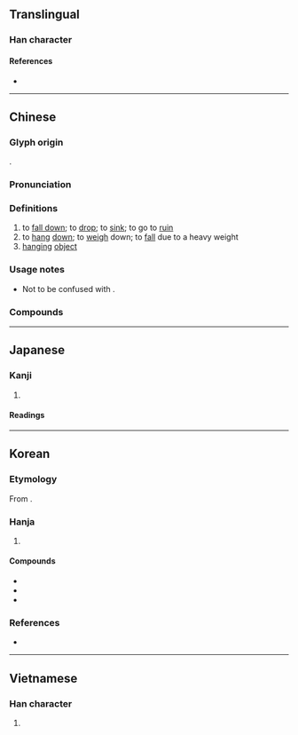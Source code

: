 {{also|坠|墮}}
{{character info}}
==Translingual==

===Han character===
{{Han char|rn=32|rad=土|as=12|sn=15|four=78104|canj=NOG|ids=⿱隊土}}

====References====
* {{Han ref|kx=0238.220|dkj=05451|dj=0477.070|hdz=10484.060|uh=589C|ud=22684|bh=BC59|bd=48217}}

----

==Chinese==
{{zh-forms|s=坠}}

===Glyph origin===
{{Han etym}}
{{Han compound|隊|土|c1=p|c2=s|ls=psc}}.

===Pronunciation===
{{zh-pron
|m=zhuì
|c=zeoi6
|h=pfs=chhui
|md=dôi
|mn=qz,tw,xm,zz:tūi/qz,tw,xm,zz:thūi
|mn-t=dui6
|mc=y
|oc=y
|cat=v,n
}}

===Definitions===
{{zh-hanzi}}


# to [[fall down]]; to [[drop]]; to [[sink]]; to go to [[ruin]]
# to [[hang]] [[down]]; to [[weigh]] down; to [[fall]] due to a heavy weight
# [[hanging]] [[object]]

===Usage notes===
* Not to be confused with {{zh-l|墮}}.

===Compounds===
{{zh-der|天花亂墜|墜落|耳墜子|下墜|墜毀|墜機|墜地|搖搖欲墜|不墜|亂墜天花|偏墜|呱呱墜地|墜腳|天花墜地|廢墜|墜緒|墜樓|墜子戲|墜馬|墜蹬|墜茵落溷|墜歡重拾|墜歡|墜子|墜典|墜入愛河|執鞭墜鐙|加膝墜淵|扇墜兒|河南墜子|月墜花折|流沙墜簡|磨扇墜手|瓶墜簪折|民墜塗炭|昭王墜屨|自墜陷阱|隕墜|遺簪墜屨|累墜}}

----

==Japanese==

===Kanji===
{{ja-kanji|grade=c|rs=土12}}

# {{rfdef|ja|sort=土12}}

====Readings====
{{ja-readings
|on=つい
|kun=お-ちる
}}

----

==Korean==

===Etymology===
From {{der|ko|ltc|-}} {{ltc-l|墜}}.

===Hanja===
{{ko-hanja-search}}
{{ko-hanja|떨어지다|떨어질|추}}

# {{hanja form of|추|[[fall]]}}

====Compounds====
{{top3}}
* {{ko-l|추락|墜落}}
* {{ko-l|실추|失墜}}
* {{ko-l|격추|擊墜}}
{{bottom}}

===References===
* {{R:hanjadoc|1980}}

----

==Vietnamese==

===Han character===
{{vi-readings|reading=trụy, truỵ, đụi|rs=土12}}

# {{rfdef|vi|sort=土12}}